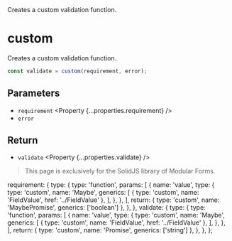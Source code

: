 
<Title>custom</Title>
<Description>Creates a custom validation function.</Description>

# custom

<Solid block>

Creates a custom validation function.

```ts
const validate = custom(requirement, error);
```

## Parameters

- `requirement` <Property {...properties.requirement} />
- `error` <Property type="string" />

## Return

- `validate` <Property {...properties.validate} />

</Solid>

<Qwik block>

> This page is exclusively for the SolidJS library of Modular Forms.

</Qwik>

  requirement: {
    type: {
      type: 'function',
      params: [
        {
          name: 'value',
          type: {
            type: 'custom',
            name: 'Maybe',
            generics: [
              { type: 'custom', name: 'FieldValue', href: '../FieldValue' },
            ],
          },
        },
      ],
      return: { type: 'custom', name: 'MaybePromise', generics: ['boolean'] },
    },
  },
  validate: {
    type: {
      type: 'function',
      params: [
        {
          name: 'value',
          type: {
            type: 'custom',
            name: 'Maybe',
            generics: [
              { type: 'custom', name: 'FieldValue', href: '../FieldValue' },
            ],
          },
        },
      ],
      return: { type: 'custom', name: 'Promise', generics: ['string'] },
    },
  },
};

